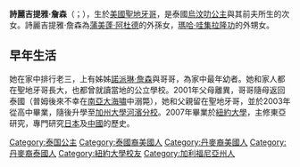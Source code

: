 {{noteTA
|G1=CACities
|G2=長度單位
|G3=地名
}}
{{unreferenced|time=2014-12-15T16:32:38+00:00}}
{{Infobox royalty
|name           = 詩麗吉提雅·詹森
|title=泰国貴族
|image       =
|spouse=
|issue= 
|house    = [[卻克裡王朝|卻克裡王朝]]
|father         = [[彼特·詹森|彼特·詹森]]
|mother         = [[烏汶叻公主|烏汶叻公主]]
|date of birth  = {{birth date and age|1985|3|18}}
|place of birth = {{USA}}[[聖地亞哥|聖地亞哥]]
}}

'''詩麗吉提雅·詹森'''（{{lang-th|สิริกิติยา เจนเซน}}；{{bd|1985年|3月18日}}），生於[[美國|美國]][[聖地牙哥_(加利福尼亞州)|聖地牙哥]]，是泰國[[烏汶叻公主|烏汶叻公主]]與其前夫所生的次女。詩麗吉提雅·詹森為[[蒲美蓬·阿杜德|蒲美蓬·阿杜德]]的外孫女，[[瑪哈·哇集拉隆功|瑪哈·哇集拉隆功]]的外甥女。

== 早年生活 ==
她在家中排行老三，上有姊姊[[諾派琳·詹森|諾派琳·詹森]]與哥哥{{link-en|普姆·詹森|Poom Jensen}}，為家中最年幼者。她和家人都在聖地牙哥長大，也都曾就讀當地的公立學校{{link-en|托利松高中|Torrey Pines High School}}。2001年父母離異，哥哥隨母返回泰國（普姆後來不幸在[[2004年印度洋大地震|南亞大海嘯]]中溺斃），她和父親留在聖地牙哥，並於2003年從高中畢業，隨後升學至[[加州大學河濱分校|加州大學河濱分校]]。2007年畢業於[[紐約大學|紐約大學]]，主修東亞研究，專門研究[[日本|日本]]及[[中國|中國]]的歷史。
{{bio-stub}}

{{DEFAULTSORT: Jensen, Sirikitiya}}
[[Category:泰国公主|Category:泰国公主]]
[[Category:泰國裔美國人|Category:泰國裔美國人]]
[[Category:丹麥裔美國人|Category:丹麥裔美國人]]
[[Category:丹麥裔泰國人|Category:丹麥裔泰國人]]
[[Category:紐約大學校友|Category:紐約大學校友]]
[[Category:加利福尼亞州人|Category:加利福尼亞州人]]